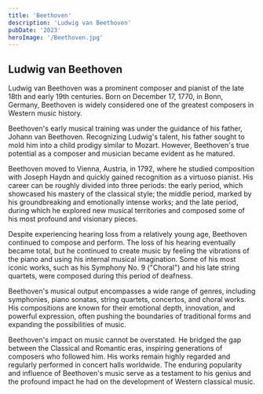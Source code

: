 ```yaml
---
title: 'Beethoven'
description: 'Ludwig van Beethoven'
pubDate: '2023'
heroImage: '/Beethoven.jpg'
---
```



## Ludwig van Beethoven

Ludwig van Beethoven was a prominent composer and pianist of the late 18th and early 19th centuries. Born on December 17, 1770, in Bonn, Germany, Beethoven is widely considered one of the greatest composers in Western music history.

Beethoven's early musical training was under the guidance of his father, Johann van Beethoven. Recognizing Ludwig's talent, his father sought to mold him into a child prodigy similar to Mozart. However, Beethoven's true potential as a composer and musician became evident as he matured.

Beethoven moved to Vienna, Austria, in 1792, where he studied composition with Joseph Haydn and quickly gained recognition as a virtuoso pianist. His career can be roughly divided into three periods: the early period, which showcased his mastery of the classical style; the middle period, marked by his groundbreaking and emotionally intense works; and the late period, during which he explored new musical territories and composed some of his most profound and visionary pieces.

Despite experiencing hearing loss from a relatively young age, Beethoven continued to compose and perform. The loss of his hearing eventually became total, but he continued to create music by feeling the vibrations of the piano and using his internal musical imagination. Some of his most iconic works, such as his Symphony No. 9 ("Choral") and his late string quartets, were composed during this period of deafness.

Beethoven's musical output encompasses a wide range of genres, including symphonies, piano sonatas, string quartets, concertos, and choral works. His compositions are known for their emotional depth, innovation, and powerful expression, often pushing the boundaries of traditional forms and expanding the possibilities of music.

Beethoven's impact on music cannot be overstated. He bridged the gap between the Classical and Romantic eras, inspiring generations of composers who followed him. His works remain highly regarded and regularly performed in concert halls worldwide. The enduring popularity and influence of Beethoven's music serve as a testament to his genius and the profound impact he had on the development of Western classical music.